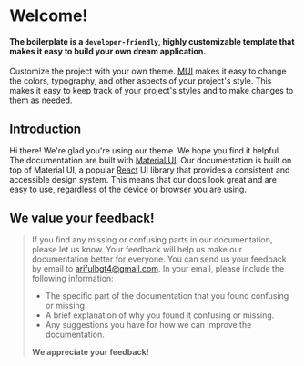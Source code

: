 
<Meta title="Overview" />

# Welcome!

#### The boilerplate is a `developer-friendly`, highly customizable template that makes it easy to build your own dream application.

Customize the project with your own theme. [MUI](https://mui.com) makes it easy to change the colors, typography, and other aspects of your project's style. This makes it easy to keep track of your project's styles and to make changes to them as needed.

## Introduction

Hi there! We're glad you're using our theme. We hope you find it helpful. The documentation are built with [Material UI](https://mui.com). Our documentation is built on top of Material UI, a popular [React](https://react.dev) UI library that provides a consistent and accessible design system. This means that our docs look great and are easy to use, regardless of the device or browser you are using.

## We value your feedback!

> If you find any missing or confusing parts in our documentation, please let us know. Your feedback will help us make our documentation better for everyone.
> You can send us your feedback by email to arifulbgt4@gmail.com. In your email, please include the following information:
>
> - The specific part of the documentation that you found confusing or missing.
> - A brief explanation of why you found it confusing or missing.
> - Any suggestions you have for how we can improve the documentation.
>
> **We appreciate your feedback!**
